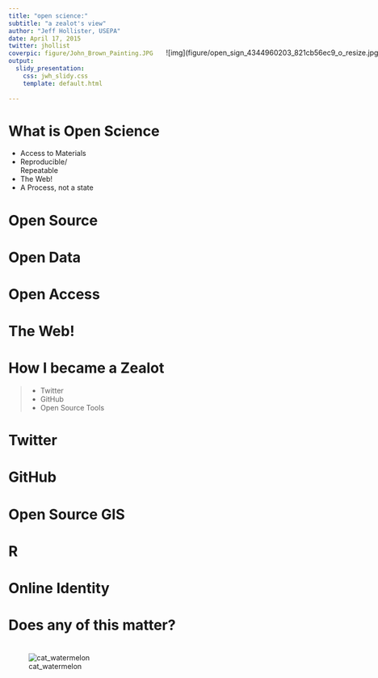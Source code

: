 ```yaml
---
title: "open science:"
subtitle: "a zealot's view"
author: "Jeff Hollister, USEPA"
date: April 17, 2015
twitter: jhollist 
coverpic: figure/John_Brown_Painting.JPG
output: 
  slidy_presentation:
    css: jwh_slidy.css
    template: default.html
    
---
```


# What is Open Science 

<div class="right", style="width: 50%; position: absolute; left: 540px; top: 150px;"> 
![img](figure/open_sign_4344960203_821cb56ec9_o_resize.jpg)
</div>

<div class="left" style="width: 35%">
 - Access to Materials     
 - Reproducible/ Repeatable    
 - The Web!                   
 - A Process, not a state                       
</div>

# Open Source {.segue-txt}

# Open Data {.segue-txt}

# Open Access {.segue-txt}

# The Web! {.segue-txt}

# How I became a Zealot

> - Twitter
> - GitHub
> - Open Source Tools

# Twitter {.segue-txt}

# GitHub {.segue-txt}

# Open Source GIS {.segue-txt}

# R {.segue-txt}

# Online Identity {.segue-txt}

# Does any of this matter? {.segue-txt}

# {.segue-img}

![cat_watermelon](figure/cat-pushing-watermelon-out-of-lake.jpg)
